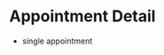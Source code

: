 
<Meta title="Appointment/Detail" component={AppointmentDetail} />

# Appointment Detail

-   single appointment

<Story name="SingleAppointmentDetails">
    <AppointmentDetail
        id={1}
        appointmentType={'ONE_TO_ONE'}
        instructors={['Anna Maier']}
        participants={['Max Müller']}
        appointmentTitle={'Nachhilfe Geschichte'}
        startDate={'2023-01-20T08:00:00Z'}
        duration={30}
        description={'Einzeltermin für dich'}
        appointmentsCount={2}
        appointmentsTotal={5}
        userType={'pupil'}
    />
</Story>
